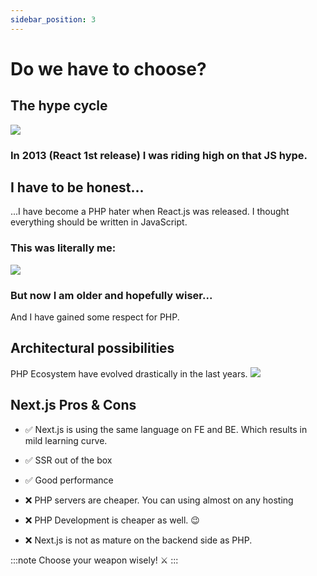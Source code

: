 ```yaml
---
sidebar_position: 3
---
```


# Do we have to choose?
## The hype cycle
<a href="/img/hype.svg" target="_blank">
  <img src="/img/hype.svg" />
</a>

### In 2013 (React 1st release) I was riding high on that JS hype. 

## I have to be honest...
...I have become a PHP hater when React.js was released.
I thought everything should be written in JavaScript.

### This was literally me:
<img src="/img/future-meme.jpg"/>

### But now I am older and hopefully wiser...
And I have gained some respect for PHP. 

## Architectural possibilities
PHP Ecosystem have evolved drastically in the last years.
<img src="/img/arch.png" />

## Next.js Pros & Cons
- ✅ Next.js is using the same language on FE and BE. 
Which results in mild learning curve.
- ✅ SSR out of the box
- ✅ Good performance

- ❌ PHP servers are cheaper. You can using almost on any hosting
- ❌ PHP Development is cheaper as well. 😉
- ❌ Next.js is not as mature on the backend side as PHP.

:::note
Choose your weapon wisely! ⚔️
:::
<JLayout/>